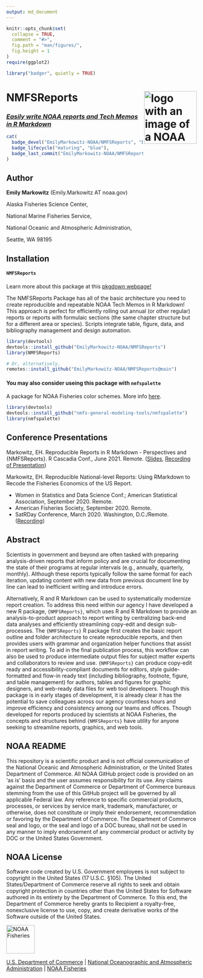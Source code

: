 ```yaml
---
output: md_document
---
```


<!-- README.md is generated from README.Rmd. Please edit that file -->

```r
knitr::opts_chunk$set(
  collapse = TRUE,
  comment = "#>",
  fig.path = "man/figures/",
  fig.height = 1
)
require(ggplot2)
```

```r
library("badger", quietly = TRUE)
```

# NMFSReports <a href={https://emilymarkowitz-noaa.github.io/NMFSReports}><img src="man/figures/logo.png" align="right" width=139 height=139 alt="logo with an image of a NOAA Fisheries report" />


### *Easily write NOAA reports and Tech Memos in R Markdown*


```r
cat(
  badge_devel("EmilyMarkowitz-NOAA/NMFSReports", "blue"),
  badge_lifecycle("maturing", "blue"),
  badge_last_commit("EmilyMarkowitz-NOAA/NMFSReports")
)
```

## Author

**Emily Markowitz** (Emily.Markowitz AT noaa.gov)

Alaska Fisheries Science Center, 

National Marine Fisheries Service, 

National Oceanic and Atmospheric Administration,

Seattle, WA 98195

## Installation

#### `NMFSReports`

Learn more about this package at this [pkgdown webpage!](https://emilymarkowitz-noaa.github.io/NMFSReports/)

The NMFSReports Package has all of the basic architecture you need to create reproducible and repeatable NOAA Tech Memos in R Markdown! This approach is perfect for efficiently rolling out annual (or other regular) reports or reports with formulaic sections (the same chapter structure but for a different area or species). Scripts integrate table, figure, data, and bibliography management and design automation.


```r
library(devtools)
devtools::install_github("EmilyMarkowitz-NOAA/NMFSReports")
library(NMFSReports)

# Or, alternatively, 
remotes::install_github("EmilyMarkowitz-NOAA/NMFSReports@main")
```

#### You may also consider useing this package with `nmfspalette`

A package for NOAA Fisheries color schemes. More info [here](https://github.com/nmfs-general-modeling-tools/nmfspalette). 

```r
library(devtools)
devtools::install_github("nmfs-general-modeling-tools/nmfspalette")
library(nmfspalette)
```

## Conference Presentations

Markowitz, EH. Reproducible Reports in R Markdown - Perspectives and {NMFSReports}. R Cascadia Conf., June 2021. Remote. ([Slides](https://github.com/EmilyMarkowitz-NOAA/NMFSReports/blob/main/presentations/2021-06-05NMFSReports-RCascadiaConf.pdf), [Recording of Presentation](https://www.youtube.com/watch?v=zNKdQ6jvr-M&list=PLzwtsyfF_Z4pPszfwklTD66AWUuMwS7qw&index=11))

Markowitz, EH. Reproducible National-level Reports: Using RMarkdown to Recode the Fisheries Economics of the US Report.

 - Women in Statistics and Data Science Conf.; American Statistical Association, September 2020. Remote. 
 - American Fisheries Society, September 2020. Remote.
 - SatRDay Conference, March 2020. Washington, D.C./Remote. ([Recording](https://youtu.be/-mycRwaC60A))

## Abstract

Scientists in government and beyond are often tasked with preparing analysis-driven reports that inform policy and are crucial for documenting the state of their programs at regular intervals (e.g., annually, quarterly, monthly). Although these reports typically follow the same format for each iteration, updating content with new data from previous document line by line can lead to inefficient writing and introduce errors. 

Alternatively, R and R Markdown can be used to systematically modernize report creation. To address this need within our agency I have developed a new R package, `{NMFSReports}`, which uses R and R Markdown to provide an analysis-to-product approach to report writing by centralizing back-end data analyses and efficiently streamlining copy-edit and design sub-processes. The `{NMFSReports}` R package first creates the basic report outline and folder architecture to create reproducible reports, and then provides users with grammar and organization helper functions that assist in report writing. To aid in the final publication process, this workflow can also be used to produce intermediate output files for subject matter experts and collaborators to review and use. `{NMFSReports}` can produce copy-edit ready and accessibility-compliant documents for editors, style guide-formatted and flow-in ready text (including bibliography, footnote, figure, and table management) for authors, tables and figures for graphic designers, and web-ready data files for web tool developers. Though this package is in early stages of development, it is already clear it has the potential to save colleagues across our agency countless hours and improve efficiency and consistency among our teams and offices. Though developed for reports produced by scientists at NOAA Fisheries, the concepts and structures behind `{NMFSReports}` have utility for anyone seeking to streamline reports, graphics, and web tools. 

## NOAA README

This repository is a scientific product and is not official communication of the National Oceanic and Atmospheric Administration, or the United States Department of Commerce. All NOAA GitHub project code is provided on an ‘as is’ basis and the user assumes responsibility for its use. Any claims against the Department of Commerce or Department of Commerce bureaus stemming from the use of this GitHub project will be governed by all applicable Federal law. Any reference to specific commercial products, processes, or services by service mark, trademark, manufacturer, or otherwise, does not constitute or imply their endorsement, recommendation or favoring by the Department of Commerce. The Department of Commerce seal and logo, or the seal and logo of a DOC bureau, shall not be used in any manner to imply endorsement of any commercial product or activity by DOC or the United States Government.

## NOAA License

Software code created by U.S. Government employees is not subject to copyright in the United States (17 U.S.C. §105). The United States/Department of Commerce reserve all rights to seek and obtain copyright protection in countries other than the United States for Software authored in its entirety by the Department of Commerce. To this end, the Department of Commerce hereby grants to Recipient a royalty-free, nonexclusive license to use, copy, and create derivative works of the Software outside of the United States.


<img src="https://raw.githubusercontent.com/nmfs-general-modeling-tools/nmfspalette/main/man/figures/noaa-fisheries-rgb-2line-horizontal-small.png" height="75" alt="NOAA Fisheries">

[U.S. Department of Commerce](https://www.commerce.gov/) | [National Oceanographic and Atmospheric Administration](https://www.noaa.gov) | [NOAA Fisheries](https://www.fisheries.noaa.gov/)
